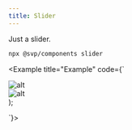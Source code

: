 ```yaml
---
title: Slider
---
```



Just a slider.


<Pills>
  <Atrium label="a-track" href="/sv-frontend-library/mono/elements/a-track" />
  <Atrium label="Button" href="/sv-frontend-library/mono/components/button" />
</Pills>

```bash
npx @svp/components slider
```

<Example title="Example" code={`

  <Slider>
    <div class="h-[500px] w-full flex-none p-2">
      <img
        class="h-full w-full bg-zinc-400 object-cover"
        src="https://picsum.photos/900/480"
        alt="alt"
        loading="lazy"
      />
    </div>
    <div class="h-[500px] w-full flex-none p-2">
      <img
        class="h-full w-full bg-zinc-400 object-cover"
        src="https://picsum.photos/900/480"
        alt="alt"
        loading="lazy"
      />
    </div>
  </Slider>
);

`}>
  <div class="w-full">
    <SomeSlider client:load />
  </div>
</Example>
